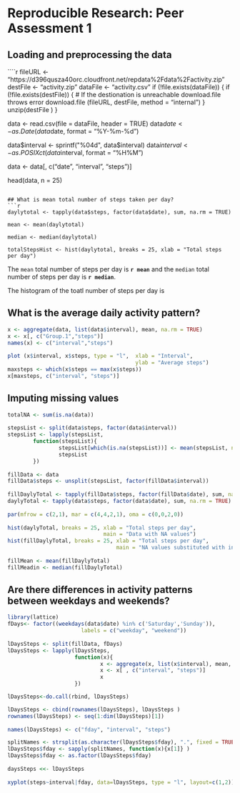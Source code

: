 # Reproducible Research: Peer Assessment 1


## Loading and preprocessing the data

````r
fileURL <- "https://d396qusza40orc.cloudfront.net/repdata%2Fdata%2Factivity.zip"
destFile <- "activity.zip"
dataFile <- "activity.csv"
if (!file.exists(dataFile)) {
        if (!file.exists(destFile)) {
                # If the destionation is unreachable download.file throws error
                download.file (fileURL, destFile, method = "internal")
        }
        unzip(destFile )
}  

data <- read.csv(file = dataFile, header = TRUE)
data$date <- as.Date(data$date, format = "%Y-%m-%d")

data$interval <- sprintf("%04d", data$interval)
data$interval <- as.POSIXct(data$interval, format = "%H%M")

data <- data[, c("date", "interval", "steps")]

head(data, n = 25)
```

## What is mean total number of steps taken per day?
```r
daylytotal <- tapply(data$steps, factor(data$date), sum, na.rm = TRUE)

mean <- mean(daylytotal)

median <- median(daylytotal)

totalStepsHist <- hist(daylytotal, breaks = 25, xlab = "Total steps per day")

``` 

The `mean` total number of steps per day is **`r mean`** and the `median` total number of steps per day is **`r median`**.

The histogram of the toatl number of steps per day is


## What is the average daily activity pattern?
```r
x <- aggregate(data, list(data$interval), mean, na.rm = TRUE)
x <- x[, c("Group.1","steps")]
names(x) <- c("interval","steps")
        
plot (x$interval, x$steps, type = "l",  xlab = "Interval", 
                                        ylab = "Average steps")
maxsteps <- which(x$steps == max(x$steps))
x[maxsteps, c("interval", "steps")]
```

## Imputing missing values
```r
totalNA <- sum(is.na(data))
        
stepsList <- split(data$steps, factor(data$interval))
stepsList <- lapply(stepsList, 
        function(stepsList){
                stepsList[which(is.na(stepsList))] <- mean(stepsList, na.rm = TRUE)
                stepsList
        })
        
fillData <- data
fillData$steps <- unsplit(stepsList, factor(fillData$interval)) 
        
fillDaylyTotal <- tapply(fillData$steps, factor(fillData$date), sum, na.rm = TRUE)
daylyTotal <- tapply(data$steps, factor(data$date), sum, na.rm = TRUE)
        
par(mfrow = c(2,1), mar = c(4,4,2,1), oma = c(0,0,2,0))
        
hist(daylyTotal, breaks = 25, xlab = "Total steps per day", 
                              main = "Data with NA values")
hist(fillDaylyTotal, breaks = 25, xlab = "Total steps per day",
                                  main = "NA values substituted with interval means")
        
fillMean <- mean(fillDaylyTotal)
fillMeadin <- median(fillDaylyTotal)
```

## Are there differences in activity patterns between weekdays and weekends?
```r
library(lattice)
fDays<- factor((weekdays(data$date) %in% c('Saturday','Sunday')), 
                       labels = c("weekday", "weekend")) 
        
lDaysSteps <- split(fillData, fDays)
lDaysSteps <- lapply(lDaysSteps, 
                     function(x){
                             x <- aggregate(x, list(x$interval), mean, na.rm = TRUE)
                             x <- x[ , c("interval", "steps")]
                             x
                     })

lDaysSteps<-do.call(rbind, lDaysSteps)

lDaysSteps <- cbind(rownames(lDaysSteps), lDaysSteps )
rownames(lDaysSteps) <- seq(1:dim(lDaysSteps)[1])
       
names(lDaysSteps) <- c("fday", "interval", "steps")

splitNames <- strsplit(as.character(lDaysSteps$fday), ".", fixed = TRUE)        
lDaysSteps$fday <- sapply(splitNames, function(x){x[1]} )
lDaysSteps$fday <- as.factor(lDaysSteps$fday)
        
daysSteps <<- lDaysSteps
        
xyplot(steps~interval|fday, data=lDaysSteps, type = "l", layout=c(1,2))
```
